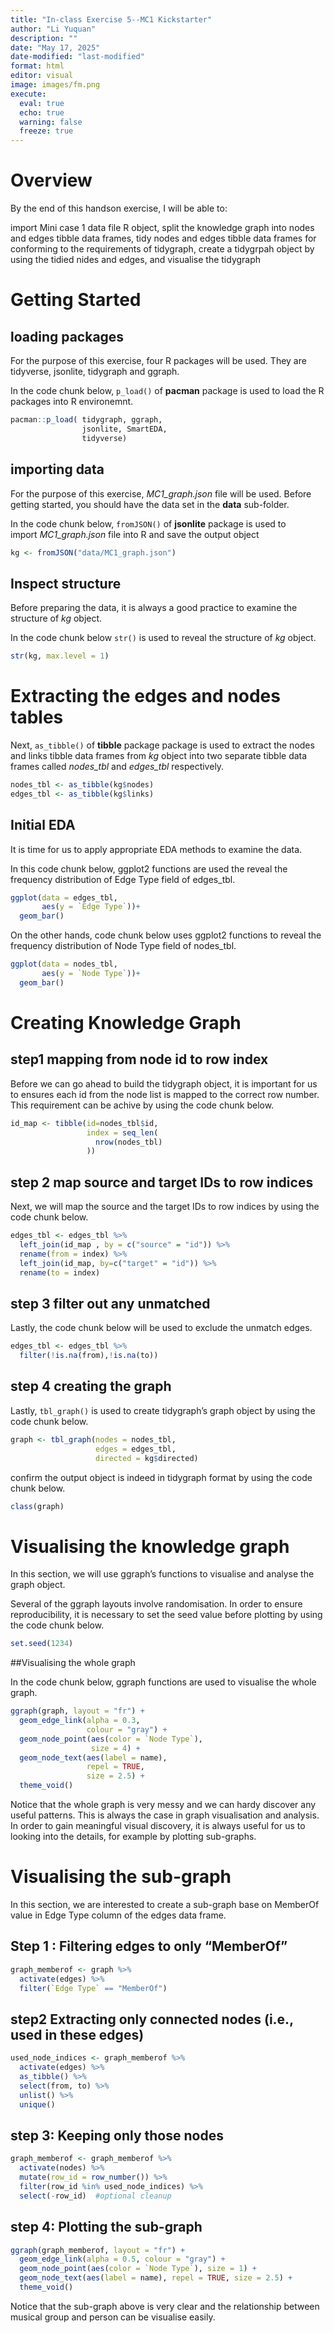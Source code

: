 ```yaml
---
title: "In-class Exercise 5--MC1 Kickstarter"
author: "Li Yuquan"
description: ""
date: "May 17, 2025"
date-modified: "last-modified"
format: html
editor: visual
image: images/fm.png
execute: 
  eval: true
  echo: true
  warning: false
  freeze: true
---
```


# Overview

By the end of this handson exercise, I will be able to:

import Mini case 1 data file R object, split the knowledge graph into nodes and edges tibble data frames, tidy nodes and edges tibble data frames for conforming to the requirements of tidygraph, create a tidygrpah object by using the tidied nides and edges, and visualise the tidygraph

# Getting Started

::: panel-tabset
## loading packages

For the purpose of this exercise, four R packages will be used. They are tidyverse, jsonlite, tidygraph and ggraph.

In the code chunk below, `p_load()` of **pacman** package is used to load the R packages into R environemnt.

```r
pacman::p_load( tidygraph, ggraph,
                jsonlite, SmartEDA,
                tidyverse)
```

## importing data

For the purpose of this exercise, *MC1_graph.json* file will be used. Before getting started, you should have the data set in the **data** sub-folder.

In the code chunk below, `fromJSON()` of **jsonlite** package is used to import *MC1_graph.json* file into R and save the output object

```r
kg <- fromJSON("data/MC1_graph.json")
```

## Inspect structure

Before preparing the data, it is always a good practice to examine the structure of *kg* object.

In the code chunk below `str()` is used to reveal the structure of *kg* object.

```r
str(kg, max.level = 1)
```
:::

# Extracting the edges and nodes tables

Next, `as_tibble()` of **tibble** package package is used to extract the nodes and links tibble data frames from *kg* object into two separate tibble data frames called *nodes_tbl* and *edges_tbl* respectively.

```r
nodes_tbl <- as_tibble(kg$nodes)
edges_tbl <- as_tibble(kg$links)
```

## Initial EDA

It is time for us to apply appropriate EDA methods to examine the data.

In this code chunk below, ggplot2 functions are used the reveal the frequency distribution of Edge Type field of edges_tbl.

```r
ggplot(data = edges_tbl,
       aes(y = `Edge Type`))+
  geom_bar()

```

On the other hands, code chunk below uses ggplot2 functions to reveal the frequency distribution of Node Type field of nodes_tbl.

```r
ggplot(data = nodes_tbl,
       aes(y = `Node Type`))+
  geom_bar()

```

# Creating Knowledge Graph

## step1 mapping from node id to row index

Before we can go ahead to build the tidygraph object, it is important for us to ensures each id from the node list is mapped to the correct row number. This requirement can be achive by using the code chunk below.

```r
id_map <- tibble(id=nodes_tbl$id,
                 index = seq_len(
                   nrow(nodes_tbl)
                 ))
```

## step 2 map source and target IDs to row indices

Next, we will map the source and the target IDs to row indices by using the code chunk below.

```r
edges_tbl <- edges_tbl %>%
  left_join(id_map , by = c("source" = "id")) %>%
  rename(from = index) %>%
  left_join(id_map, by=c("target" = "id")) %>%
  rename(to = index)

```

## step 3 filter out any unmatched

Lastly, the code chunk below will be used to exclude the unmatch edges.

```r
edges_tbl <- edges_tbl %>%
  filter(!is.na(from),!is.na(to))

```

## step 4 creating the graph

Lastly, `tbl_graph()` is used to create tidygraph’s graph object by using the code chunk below.

```r
graph <- tbl_graph(nodes = nodes_tbl,
                   edges = edges_tbl,
                   directed = kg$directed)
```
confirm the output object is indeed in tidygraph format by using the code chunk below.
```r
class(graph)
```

# Visualising the knowledge graph
In this section, we will use ggraph’s functions to visualise and analyse the graph object.

Several of the ggraph layouts involve randomisation. In order to ensure reproducibility, it is necessary to set the seed value before plotting by using the code chunk below.
```r
set.seed(1234)
```

##Visualising the whole graph

In the code chunk below, ggraph functions are used to visualise the whole graph.
```r
ggraph(graph, layout = "fr") +
  geom_edge_link(alpha = 0.3,
                 colour = "gray") +
  geom_node_point(aes(color = `Node Type`),
                  size = 4) +
  geom_node_text(aes(label = name),
                 repel = TRUE,
                 size = 2.5) +
  theme_void()
```


Notice that the whole graph is very messy and we can hardy discover any useful patterns. This is always the case in graph visualisation and analysis. In order to gain meaningful visual discovery, it is always useful for us to looking into the details, for example by plotting sub-graphs.

# Visualising the sub-graph
In this section, we are interested to create a sub-graph base on MemberOf value in Edge Type column of the edges data frame.

## Step 1 : Filtering edges to only “MemberOf”

```r
graph_memberof <- graph %>%
  activate(edges) %>%
  filter(`Edge Type` == "MemberOf")
```

## step2 Extracting only connected nodes (i.e., used in these edges)

```r
used_node_indices <- graph_memberof %>%
  activate(edges) %>%
  as_tibble() %>%
  select(from, to) %>%
  unlist() %>%
  unique()
```

## step 3: Keeping only those nodes

```r
graph_memberof <- graph_memberof %>%
  activate(nodes) %>%
  mutate(row_id = row_number()) %>%
  filter(row_id %in% used_node_indices) %>%
  select(-row_id)  #optional cleanup
```

## step 4: Plotting the sub-graph

```r

ggraph(graph_memberof, layout = "fr") +
  geom_edge_link(alpha = 0.5, colour = "gray") +
  geom_node_point(aes(color = `Node Type`), size = 1) +
  geom_node_text(aes(label = name), repel = TRUE, size = 2.5) +
  theme_void()
```
Notice that the sub-graph above is very clear and the relationship between musical group and person can be visualise easily.
